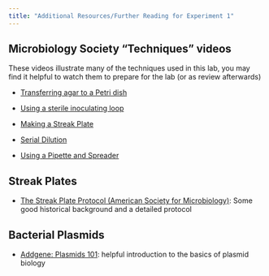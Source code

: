 ```yaml
---
title: "Additional Resources/Further Reading for Experiment 1"
---
```


## Microbiology Society "Techniques" videos

These videos illustrate many of the techniques used in this lab, you may find it helpful to watch them to prepare for the lab (or as review afterwards)

* <a href="https://youtu.be/5eRhLVPJ37E?si=SHbJLyF0a5Ypuvcw">Transferring agar to a Petri dish</a>

* <a href="https://youtu.be/5k6yShM_Avo?si=FSaXNRxFfkXoO-4g">Using a sterile inoculating loop</a>

* <a href="https://youtu.be/800uUVu0aY4?si=Qt5yxhBSUaCteF9i">Making a Streak Plate</a>

* <a href="https://youtu.be/ss_AIXee8Lc?si=4J3NJuqmDsnX2AQx">Serial Dilution</a>

* <a href="https://youtu.be/-RQOZNv160c?si=jZmntHe7y8-YskVd">Using a Pipette and Spreader</a>

## Streak Plates

* <a href="https://asm.org/ASM/media/Protocol-Images/The-Streak-Plate-Protocol.pdf">The Streak Plate Protocol (American Society for Microbiology)</a>: Some good historical background and a detailed protocol


## Bacterial Plasmids

* <a href="https://blog.addgene.org/plasmids-101-what-is-a-plasmid">Addgene: Plasmids 101</a>: helpful introduction to the basics of plasmid biology
